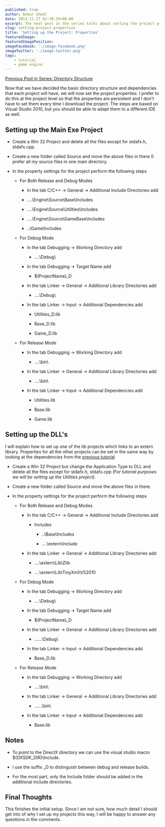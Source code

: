 ```yaml
---
published: true
author: Ankur Sheel
date: 2013-11-27 02:30:39+00:00
excerpt: The next post in the series talks about setting the project properties so that they are persistent.
slug: setting-project-properties
title: 'Setting up the Project: Properties'
featuredImage:
featuredImagePosition:
imageFacebook: './image-facebook.png'
imageTwitter: './image-twitter.png'
tags:
    - tutorial
    - game engine
---
```


[Previous Post in Series: Directory Structure](../setting-project-directory-structure)

Now that we have decided the basic directory structure and dependencies that each project will have, we will now set the
project properties. I prefer to do this at the project level so that the properties are persistent and I don't have to
set them every time I download the project. The steps are based on Visual Studio 2010, but you should be able to adapt
them to a different IDE as well.

## Setting up the Main Exe Project

-   Create a Win 32 Project and delete all the files except for stdafx.h, stdafx.cpp.

-   Create a new folder called Source and move the above files in there (I prefer all my source files in one main
    directory.

-   In the property settings for the project perform the following steps

    -   For Both Release and Debug Modes

        -   In the tab C/C++ -> General -> Additional Include Directories add

        -   ..\..\Engine\Source\Base\Includes

        -   ..\..\Engine\Source\Utilities\Includes

        -   ..\..\Engine\Source\GameBase\Includes

        -   ..\Game\Includes

    -   For Debug Mode

        -   In the tab Debugging -> Working Directory add

            -   ..\..\Debug\

        -   In the tab Debugging -> Target Name add

            -   \$(ProjectName)\_D

        -   In the tab Linker -> General -> Additional Library Directories add

            -   ..\..\Debug\

        -   In the tab Linker -> Input -> Additional Dependencies add

            -   Utilities_D.lib

            -   Base_D.lib

            -   Game_D.lib

    -   For Release Mode

        -   In the tab Debugging -> Working Directory add

            -   ..\..\bin\

        -   In the tab Linker -> General -> Additional Library Directories add

            -   ..\..\bin\

        -   In the tab Linker -> Input -> Additional Dependencies add

            -   Utilities.lib

            -   Base.lib

            -   Game.lib

## Setting up the DLL's

I will explain how to set up one of the lib projects which links to an extern library. Properties for all the other
projects can be set in the same way by looking at the dependencies from the
[previous tutorial](../setting-project-directory-structure)

-   Create a Win 32 Project but change the Application Type to DLL and delete all the files except for stdafx.h,
    stdafx.cpp _(For tutorial purposes we will be setting up the Utilities project)._

-   Create a new folder called Source and move the above files in there.

-   In the property settings for the project perform the following steps

    -   For Both Release and Debug Modes

        -   In the tab C/C++ -> General -> Additional Include Directories add

            -   Includes

                -   ..\Base\Includes

                -   ..\..\extern\Include

        -   In the tab Linker -> General -> Additional Library Directories add

            -   ..\..\extern\Lib\Zlib

            -   ..\..\extern\Lib\TinyXml\VS2010

    -   For Debug Mode

        -   In the tab Debugging -> Working Directory add

            -   ..\..\Debug\

        -   In the tab Debugging -> Target Name add

            -   \$(ProjectName)\_D

        -   In the tab Linker -> General -> Additional Library Directories add

            -   ..\..\..\Debug\

        -   In the tab Linker -> Input -> Additional Dependencies add

            -   Base_D.lib

    -   For Release Mode

        -   In the tab Debugging -> Working Directory add

            -   ..\..\bin\

        -   In the tab Linker -> General -> Additional Library Directories add

            -   ..\..\..\bin\

        -   In the tab Linker -> Input -> Additional Dependencies add

            -   Base.lib

## Notes

-   To point to the DirectX directory we can use the visual studio macro \$(DXSDK_DIR)\Include.

-   I use the suffix \_D to distinguish between debug and release builds.

-   For the most part, only the Include folder should be added in the additional include directories.

## Final Thoughts

This finishes the initial setup. Since I am not sure, how much detail I should get into of why I set up my projects this
way, I will be happy to answer any questions in the comments.
